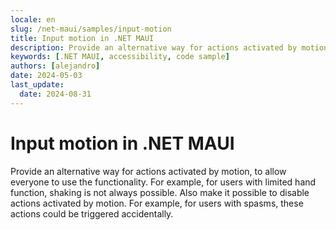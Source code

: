 ```yaml
---
locale: en
slug: /net-maui/samples/input-motion
title: Input motion in .NET MAUI
description: Provide an alternative way for actions activated by motion, to allow everyone to use the functionality.
keywords: [.NET MAUI, accessibility, code sample]
authors: [alejandro]
date: 2024-05-03
last_update:
  date: 2024-08-31
---
```


# Input motion in .NET MAUI

Provide an alternative way for actions activated by motion, to allow everyone to use the functionality. For example, for users with limited hand function, shaking is not always possible. Also make it possible to disable actions activated by motion. For example, for users with spasms, these actions could be triggered accidentally.

<CodeSample id="input-motion" framework="net-maui" locale="en"/>
